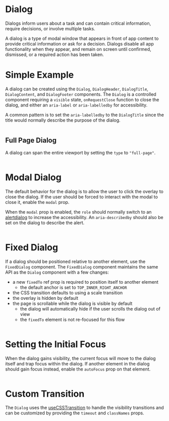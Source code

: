 # Dialog

Dialogs inform users about a task and can contain critical information, require
decisions, or involve multiple tasks.

A dialog is a type of modal window that appears in front of app content to
provide critical information or ask for a decision. Dialogs disable all app
functionality when they appear, and remain on screen until confirmed, dismissed,
or a required action has been taken.

# Simple Example

A dialog can be created using the `Dialog`, `DialogHeader`, `DialogTitle`,
`DialogContent`, and `DialogFooter` components. The `Dialog` is a controlled
component requiring a `visible` state, `onRequestClose` function to close the
dialog, and either an `aria-label` or `aria-labelledby` for accessibility.

A common pattern is to set the `aria-labelledby` to the `DialogTitle` since the
title would normally describe the purpose of the dialog.

```demo source="./SimpleExample.tsx"

```

## Full Page Dialog

A dialog can span the entire viewport by setting the `type` to `"full-page"`.

```demo source="./FullPageDialogExample.tsx"

```

# Modal Dialog

The default behavior for the dialog is to allow the user to click the overlay to
close the dialog. If the user should be forced to interact with the modal to
close it, enable the `modal` prop.

When the `modal` prop is enabled, the `role` should normally switch to an
[alertdialog](https://developer.mozilla.org/en-US/docs/Web/Accessibility/ARIA/Roles/alertdialog_role)
to increase the accessibility. An `aria-describedby` should also be set on the
dialog to describe the alert.

```demo source="./ModalDialogExample.tsx"

```

# Fixed Dialog

If a dialog should be positioned relative to another element, use the
`FixedDialog` component. The `FixedDialog` component maintains the same API as
the `Dialog` component with a few changes:

- a new `fixedTo` ref prop is required to position itself to another element
  - the default anchor is set to `TOP_INNER_RIGHT_ANCHOR`
- the CSS transition defaults to using a scale transition
- the overlay is hidden by default
- the page is scrollable while the dialog is visible by default
  - the dialog will automatically hide if the user scrolls the dialog out of
    view
  - the `fixedTo` element is not re-focused for this flow

```demo source="./FixedDialogExample.tsx"

```

# Setting the Initial Focus

When the dialog gains visibility, the current focus will move to the dialog
itself and trap focus within the dialog. If another element in the dialog should
gain focus instead, enable the `autoFocus` prop on that element.

```demo source="./SettingInitialFocusExample.tsx"

```

# Custom Transition

The `Dialog` uses the [useCSSTransition](/hooks/use-css-transition) to handle
the visibility transitions and can be customized by providing the `timeout` and
`classNames` props.

```demo source="./CustomTransitionExample.tsx"

```

